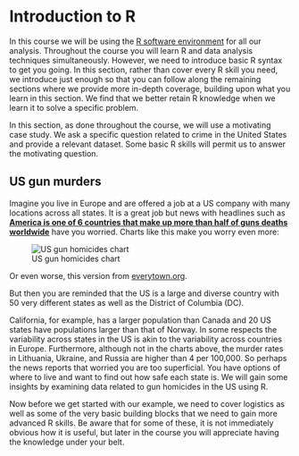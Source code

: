 # Introduction to R

In this course we will be using the
[R software environment](https://cran.r-project.org/) for all our
analysis. Throughout the course you will learn R and data analysis techniques simultaneously. However, we need to introduce basic R syntax to get you going. In this section, rather than cover every R skill you need, we introduce just enough so that you can follow along the remaining sections where we provide more in-depth coverage, building upon what you learn in this section. We find that we better retain R knowledge when we learn it to solve a specific problem.

In this section, as done throughout the course, we will use a motivating case study. We ask a specific question related to crime in the United States and provide a relevant dataset. Some basic R skills will permit us to answer the motivating question. 


## US gun murders

Imagine you live in Europe and are offered a job at a US company with many locations across all states. It is a great job but news with headlines such as [**America is one of 6 countries that make up more than half of guns deaths worldwide**](https://www.vox.com/2018/8/29/17792776/us-gun-deaths-global) have you worried. Charts like this make you worry even more:

![US gun homicides chart](http://abcnews.go.com/images/International/homocides_g8_countries_640x360_wmain.jpg)

Or even worse, this version from [everytown.org](https://everytownresearch.org/gun-violence-america/).


But then you are reminded that the US is a large and diverse country with 50 very different states as well as the District of Columbia (DC). 

California, for example, has a larger population than Canada and 20 US states have populations larger than that of Norway. In some respects the variability across states in the US is akin to the variability across countries in Europe. Furthermore, although not in the charts above, the murder rates in Lithuania, Ukraine, and Russia are higher than 4 per 100,000. So perhaps the news reports that worried you are too superficial. You have options of where to live and want to find out how safe each state is. We will gain some insights by examining data related to gun homicides in the US using R. 

Now before we get started with our example, we need to cover logistics as well as some of the very basic building blocks that we need to gain more advanced R skills. Be aware that for some of these, it is not immediately obvious how it is useful, but later in the course you will appreciate having the knowledge under your belt.

